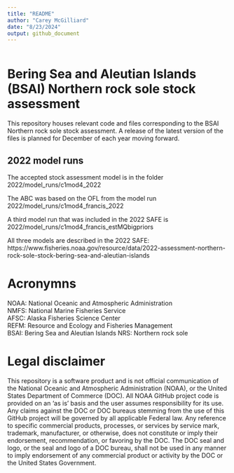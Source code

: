 ```yaml
---
title: "README"
author: "Carey McGilliard"
date: "8/23/2024"
output: github_document
---
```

```r
```

# Bering Sea and Aleutian Islands (BSAI) Northern rock sole stock assessment
This repository houses relevant code and files corresponding to the BSAI Northern rock sole stock assessment. A release of the latest version of the files is planned for December of each year moving forward.

## 2022 model runs
The accepted stock assessment model is in the folder 2022/model_runs/c1mod4_2022

The ABC was based on the OFL from the model run 2022/model_runs/c1mod4_francis_2022

A third model run that was included in the 2022 SAFE is 2022/model_runs/c1mod4_francis_estMQbigpriors

All three models are described in the 2022 SAFE: https://www.fisheries.noaa.gov/resource/data/2022-assessment-northern-rock-sole-stock-bering-sea-and-aleutian-islands

# Acronymns

NOAA: National Oceanic and Atmospheric Administration     
NMFS: National Marine Fisheries Service     
AFSC: Alaska Fisheries Science Center     
REFM: Resource and Ecology and Fisheries Management  
BSAI: Bering Sea and Aleutian Islands
NRS: Northern rock sole

# Legal disclaimer
This repository is a software product and is not official communication of the National Oceanic and Atmospheric Administration (NOAA), or the United States Department of Commerce (DOC). All NOAA GitHub project code is provided on an ‘as is’ basis and the user assumes responsibility for its use. Any claims against the DOC or DOC bureaus stemming from the use of this GitHub project will be governed by all applicable Federal law. Any reference to specific commercial products, processes, or services by service mark, trademark, manufacturer, or otherwise, does not constitute or imply their endorsement, recommendation, or favoring by the DOC. The DOC seal and logo, or the seal and logo of a DOC bureau, shall not be used in any manner to imply endorsement of any commercial product or activity by the DOC or the United States Government.



